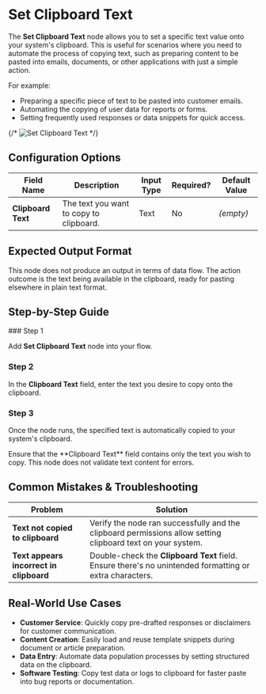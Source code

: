 
# Set Clipboard Text

The **Set Clipboard Text** node allows you to set a specific text value onto your system's clipboard. This is useful for scenarios where you need to automate the process of copying text, such as preparing content to be pasted into emails, documents, or other applications with just a simple action.

For example:

- Preparing a specific piece of text to be pasted into customer emails.
- Automating the copying of user data for reports or forms.
- Setting frequently used responses or data snippets for quick access.

{/* ![Set Clipboard Text](./set-clipboard-text.png) */}

## Configuration Options

| Field Name         | Description                             | Input Type | Required? | Default Value |
| ------------------ | --------------------------------------- | ---------- | --------- | ------------- |
| **Clipboard Text** | The text you want to copy to clipboard. | Text       | No        | _(empty)_     |

## Expected Output Format

This node does not produce an output in terms of data flow. The action outcome is the text being available in the clipboard, ready for pasting elsewhere in plain text format.

## Step-by-Step Guide

<Steps>
### Step 1

Add **Set Clipboard Text** node into your flow.

### Step 2

In the **Clipboard Text** field, enter the text you desire to copy onto the clipboard.

### Step 3

Once the node runs, the specified text is automatically copied to your system's clipboard.

</Steps>

<Callout type="info" title="Note">
  Ensure that the **Clipboard Text** field contains only the text you wish to
  copy. This node does not validate text content for errors.
</Callout>

## Common Mistakes & Troubleshooting

| Problem                                 | Solution                                                                                                    |
| --------------------------------------- | ----------------------------------------------------------------------------------------------------------- |
| **Text not copied to clipboard**        | Verify the node ran successfully and the clipboard permissions allow setting clipboard text on your system. |
| **Text appears incorrect in clipboard** | Double-check the **Clipboard Text** field. Ensure there's no unintended formatting or extra characters.     |

## Real-World Use Cases

- **Customer Service**: Quickly copy pre-drafted responses or disclaimers for customer communication.
- **Content Creation**: Easily load and reuse template snippets during document or article preparation.
- **Data Entry**: Automate data population processes by setting structured data on the clipboard.
- **Software Testing**: Copy test data or logs to clipboard for faster paste into bug reports or documentation.
